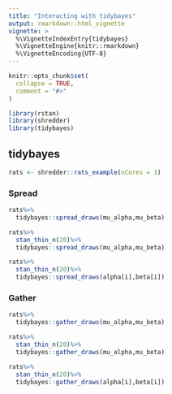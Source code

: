 ```yaml
---
title: "Interacting with tidybayes"
output: rmarkdown::html_vignette
vignette: >
  %\VignetteIndexEntry{tidybayes}
  %\VignetteEngine{knitr::rmarkdown}
  %\VignetteEncoding{UTF-8}
---
```


```r
knitr::opts_chunk$set(
  collapse = TRUE,
  comment = "#>"
)
```

```r
library(rstan)
library(shredder)
library(tidybayes)
```

## tidybayes

```r
rats <- shredder::rats_example(nCores = 1)
```

### Spread

```r
rats%>%
  tidybayes::spread_draws(mu_alpha,mu_beta)

rats%>%
  stan_thin_n(20)%>%
  tidybayes::spread_draws(mu_alpha,mu_beta)

rats%>%
  stan_thin_n(20)%>%
  tidybayes::spread_draws(alpha[i],beta[i])

```
 
### Gather

```r
rats%>%
  tidybayes::gather_draws(mu_alpha,mu_beta)

rats%>%
  stan_thin_n(20)%>%
  tidybayes::gather_draws(mu_alpha,mu_beta)

rats%>%
  stan_thin_n(20)%>%
  tidybayes::gather_draws(alpha[i],beta[i])
```

